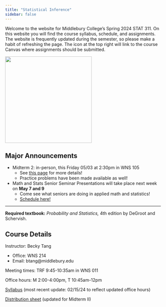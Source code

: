 ```yaml
---
title: "Statistical Inference"
sidebar: false
---
```


Welcome to the website for Middlebury College's Spring 2024 STAT 311. On this website you will find the course syllabus, schedule, and assignments. The website is frequently updated during the semester, so please make a habit of refreshing the page. The icon at the top right will link to the course Canvas where assignments should be submitted.

![](img/chi2.png){fig-align="center" width="280"}

## Major Announcements

-   Midterm 2: in-person, this Friday 05/03 at 2:30pm in WNS 105
    -   See [this page](exam.qmd#sec-midterm2) for more details!
    -   Practice problems have been made available as well!
-   Math and Stats Senior Seminar Presentations will take place next week on **May 7 and 9**
    -   Come see what seniors are doing in applied math and statistics!
    -   [Schedule here!](https://docs.google.com/document/d/1qTKA1pCwDE2FmU-oFvNgC5LkNUV2RE6f-DPDzkqgxhw/edit?usp=sharing)

------------------------------------------------------------------------

**Required textbook:** *Probability and Statistics,* 4th edition by DeGroot and Schervish.

## Course Details

Instructor: Becky Tang

-   Office: WNS 214
-   Email: btang\@middlebury.edu

Meeting times: TRF 9:45-10:35am in WNS 011

Office hours: M 2:00-4:00pm, T 10:45am-12pm

[Syllabus](Stat311_Syllabus.pdf) (most recent update: 02/15/24 to reflect updated office hours)

[Distribution sheet](weeks/exam/distributions_311_midterm2.pdf) (updated for Midterm II)

## 
